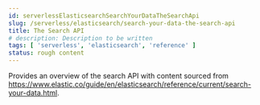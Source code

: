 ```yaml
---
id: serverlessElasticsearchSearchYourDataTheSearchApi
slug: /serverless/elasticsearch/search-your-data-the-search-api
title: The Search API
# description: Description to be written
tags: [ 'serverless', 'elasticsearch', 'reference' ]
status: rough content
---
```



<RoughContent />

Provides an overview of the search API with content sourced from https://www.elastic.co/guide/en/elasticsearch/reference/current/search-your-data.html.